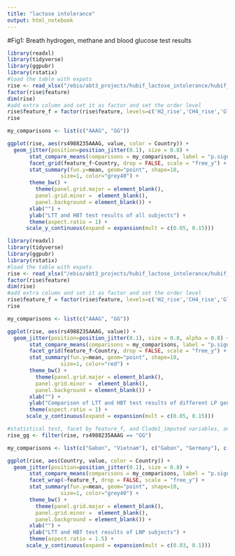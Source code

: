 ```yaml
---
title: "lactose intolerance"
output: html_notebook
---
```



#Fig1: Breath hydrogen, methane and blood glucose test results

```r
library(readxl)
library(tidyverse)
library(ggpubr)
library(rstatix)
#load the table with expats
rise <- read_xlsx("/ebio/abt3_projects/hubif_lactose_intolerance/hubif_lactose_desk/fin_analysis/noexpats/GlucoseH2CH4rise.xlsx")
factor(rise$feature)
dim(rise)
#add extra column and set it as factor and set the order level
rise$feature_f = factor(rise$feature, levels=c('H2_rise','CH4_rise','Glucose_rise'))
rise

my_comparisons <- list(c("AAAG", "GG"))

ggplot(rise, aes(rs4988235AAAG, value, color = Country)) + 
  geom_jitter(position=position_jitter(0.1), size = 0.8) +
       stat_compare_means(comparisons = my_comparisons, label = "p.signif", label.x = 1.5) +
       facet_grid(feature_f~Country, drop = FALSE, scale = "free_y") +
       stat_summary(fun.y=mean, geom="point", shape=10,
                 size=1, color="grey40") +
       theme_bw() +
         theme(panel.grid.major = element_blank(),
         panel.grid.minor =  element_blank(), 
         panel.background = element_blank()) +
       xlab("") +
       ylab("LTT and HBT test results of all subjects") +
       theme(aspect.ratio = 1) +
      scale_y_continuous(expand = expansion(mult = c(0.05, 0.15)))
```
```r
library(readxl)
library(tidyverse)
library(ggpubr)
library(rstatix)
#load the table with expats
rise <- read_xlsx("/ebio/abt3_projects/hubif_lactose_intolerance/hubif_lactose_desk/fin_analysis/noexpats/GlucoseH2CH4rise.xlsx")
factor(rise$feature)
dim(rise)
#add extra column and set it as factor and set the order level
rise$feature_f = factor(rise$feature, levels=c('H2_rise','CH4_rise','Glucose_rise'))
rise

my_comparisons <- list(c("AAAG", "GG"))

ggplot(rise, aes(rs4988235AAAG, value)) + 
  geom_jitter(position=position_jitter(0.1), size = 0.8, alpha = 0.8) +
       stat_compare_means(comparisons = my_comparisons, label = "p.signif", label.x = 1.5) +
       facet_grid(feature_f~Country, drop = FALSE, scale = "free_y") +
       stat_summary(fun.y=mean, geom="point", shape=10,
                 size=1, color="red") +
       theme_bw() +
         theme(panel.grid.major = element_blank(),
         panel.grid.minor =  element_blank(), 
         panel.background = element_blank()) +
       xlab("") +
       ylab("Comparison of LTT and HBT test results of different LP genotypes ") +
       theme(aspect.ratio = 1) +
      scale_y_continuous(expand = expansion(mult = c(0.05, 0.15)))
```




```r
#statistical test, facet by feature_f, and Clade1_imputed variables, and compare the rs4988235AAAG variables on the x-axia, The Turkey post hoc test is used for the pirwise comparisons
rise_gg <- filter(rise, rs4988235AAAG == "GG")   

my_comparisons <- list(c("Gabon", "Vietnam"), c("Gabon", "Germany"), c("Vietnam", "Germany"))

ggplot(rise, aes(Country, value, color = Country)) + 
  geom_jitter(position=position_jitter(0.1), size = 0.8) +
       stat_compare_means(comparisons = my_comparisons, label = "p.signif", label.x = 1.5) +
       facet_wrap(~feature_f, drop = FALSE, scale = "free_y") +
       stat_summary(fun.y=mean, geom="point", shape=10,
                 size=1, color="grey40") +
       theme_bw() +
         theme(panel.grid.major = element_blank(),
         panel.grid.minor =  element_blank(), 
         panel.background = element_blank()) +
       xlab("") +
       ylab("LTT and HBT test results of LNP subjects") +
       theme(aspect.ratio = 1.5) +
      scale_y_continuous(expand = expansion(mult = c(0.03, 0.1)))
```
